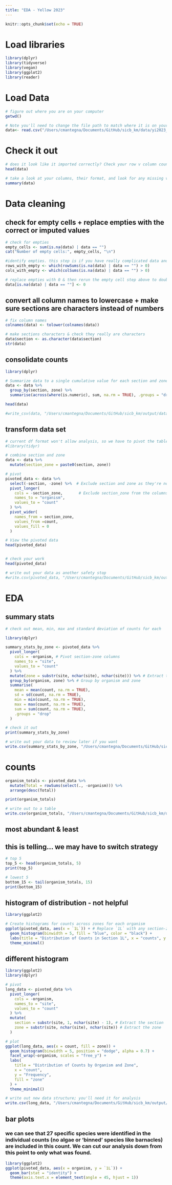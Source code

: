```yaml
---
title: "EDA - Yellow 2023"
---
```


```r
knitr::opts_chunk$set(echo = TRUE)
```

# Load libraries
```r

library(dplyr)
library(tidyverse)
library(vegan)
library(ggplot2)
library(reader)

```

# Load Data
```r

# figure out where you are on your computer
getwd()

# Note you'll need to change the file path to match where it is on your computer
data<- read.csv("/Users/cmantegna/Documents/GitHub/sicb_km/data/yi2023_completeKM.csv")

```

# Check it out
```r
# does it look like it imported correctly? Check your row v column count in the environment window below: X observations (rows) of Y variables (columns).
head(data)

# take a look at your columns, their format, and look for any missing values (NAs), or overall inconsistencies in the data set before doing a deeper dive.
summary(data)

```

# Data cleaning
## check for empty cells + replace empties with the correct or imputed values
```r

# check for empties
empty_cells <- sum(is.na(data) | data == "")
cat("Number of empty cells:", empty_cells, "\n")

#identify empties. this step is if you have really complicated data and have to manually check each one - we just need to replace empties with 0's.
rows_with_empty <- which(rowSums(is.na(data) | data == "") > 0)
cols_with_empty <- which(colSums(is.na(data) | data == "") > 0)

# replace empties with 0 & then rerun the empty cell step above to double check they were all replaced
data[is.na(data) | data == ""] <- 0


```

## convert all column names to lowercase + make sure sections are characters instead of numbers
```r

# fix column names
colnames(data) <- tolower(colnames(data))

# make sections characters & check they really are characters
data$section <- as.character(data$section)
str(data)

```

## consolidate counts
```r

library(dplyr)

# Summarize data to a single cumulative value for each section and zone, check it worked and write it out for your second safety stop.
data <- data %>%
  group_by(section, zone) %>%
  summarise(across(where(is.numeric), sum, na.rm = TRUE), .groups = "drop")

head(data)

#write_csv(data, "/Users/cmantegna/Documents/GitHub/sicb_km/output/data_adjusted/cleaned_data.csv")

```

## transform data set
```r

# current df format won't allow analysis, so we have to pivot the table and save it for further work
#library(tidyr)

# combine section and zone
data <- data %>%
  mutate(section_zone = paste0(section, zone))

# pivot
pivoted_data <- data %>%
  select(-section, -zone) %>%  # Exclude section and zone as they're now combined
  pivot_longer(
    cols = -section_zone,       # Exclude section_zone from the columns to be pivoted
    names_to = "organism", 
    values_to = "count"
  ) %>%
  pivot_wider(
    names_from = section_zone,
    values_from =count,
    values_fill = 0
  )

# View the pivoted data
head(pivoted_data)


# check your work
head(pivoted_data)

# write out your data as another safety stop
#write.csv(pivoted_data, "/Users/cmantegna/Documents/GitHub/sicb_km/output/data_adjusted/pivoted_data.csv", row.names = FALSE)

```

# EDA
## summary stats
```r

# check out mean, min, max and standard deviation of counts for each

library(dplyr)

summary_stats_by_zone <- pivoted_data %>%
  pivot_longer(
    cols = -organism, # Pivot section-zone columns
    names_to = "site",
    values_to = "count"
  ) %>%
  mutate(zone = substr(site, nchar(site), nchar(site))) %>% # Extract the zone from the Site column
  group_by(organism, zone) %>% # Group by organism and zone
  summarise(
    mean = mean(count, na.rm = TRUE),
    sd = sd(count, na.rm = TRUE),
    min = min(count, na.rm = TRUE),
    max = max(count, na.rm = TRUE),
    sum = sum(count, na.rm = TRUE),
    .groups = "drop"
  )

# check it out
print(summary_stats_by_zone)

# write out your data to review later if you want
write.csv(summary_stats_by_zone, "/Users/cmantegna/Documents/GitHub/sicb_km/output/tables/summary_stats.csv", row.names = FALSE)

```

# counts
```r

organism_totals <- pivoted_data %>%
  mutate(Total = rowSums(select(., -organism))) %>%
  arrange(desc(Total))

print(organism_totals)

# write out to a table
write.csv(organism_totals, "/Users/cmantegna/Documents/GitHub/sicb_km/output/tables/organism_totals.csv", row.names = FALSE)

```

## most abundant & least
## this is telling... we may have to switch strategy
```r

# top 5
top_5 <- head(organism_totals, 5)
print(top_5)

# lowest 5
bottom_15 <- tail(organism_totals, 15)
print(bottom_15)

```

## histogram of distribution - not helpful
```r

library(ggplot2)

# Create histograms for counts across zones for each organism
ggplot(pivoted_data, aes(x = `1L`)) + # Replace `1L` with any section-zone column
  geom_histogram(binwidth = 5, fill = "blue", color = "black") +
  labs(title = "Distribution of Counts in Section 1L", x = "counts", y = "Frequency") +
  theme_minimal()

```

## different histogram
```r

library(ggplot2)
library(dplyr)

# pivot
long_data <- pivoted_data %>%
  pivot_longer(
    cols = -organism,
    names_to = "site",
    values_to = "count"
  ) %>%
  mutate(
    section = substr(site, 1, nchar(site) - 1), # Extract the section
    zone = substr(site, nchar(site), nchar(site)) # Extract the zone
  )

# plot
ggplot(long_data, aes(x = count, fill = zone)) +
  geom_histogram(binwidth = 5, position = "dodge", alpha = 0.7) +
  facet_wrap(~organism, scales = "free_y") +
  labs(
    title = "Distribution of Counts by Organism and Zone",
    x = "count",
    y = "Frequency",
    fill = "zone"
  ) +
  theme_minimal()

# write out new data structure; you'll need it for analysis
write.csv(long_data, "/Users/cmantegna/Documents/GitHub/sicb_km/output/data_adjusted/long_datas.csv", row.names = FALSE)
```

## bar plots
### we can see that 27 specific species were identified in the individual counts (no algae or 'binned' species like barnacles) are included in this count. We can cut our analysis down from this point to only what was found.
```r

library(ggplot2)
ggplot(pivoted_data, aes(x = organism, y = `1L`)) +
  geom_bar(stat = "identity") +
  theme(axis.text.x = element_text(angle = 45, hjust = 1))

```
